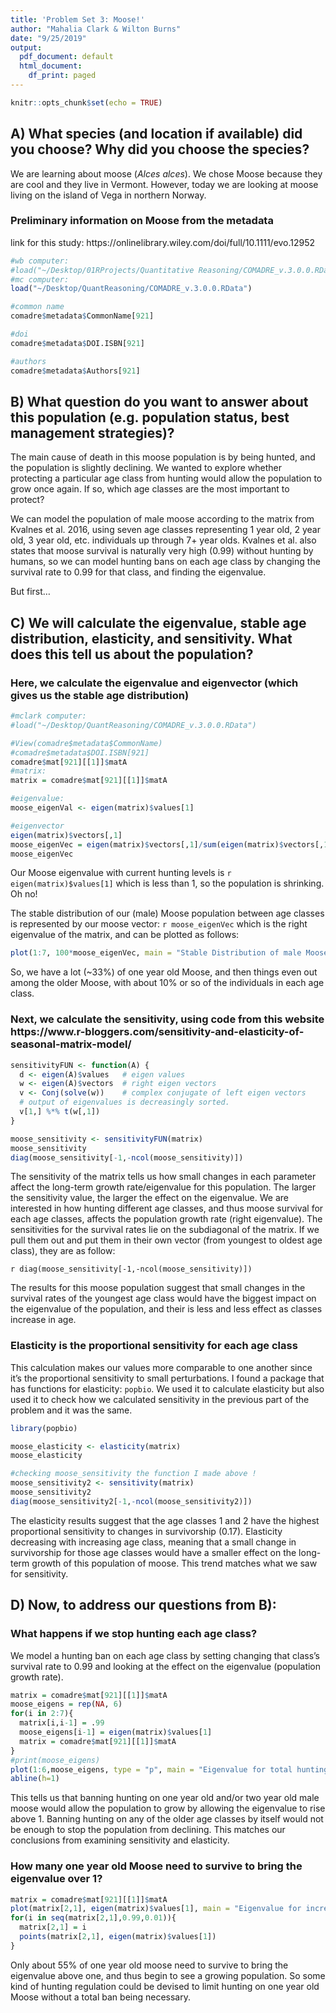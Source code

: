 ```yaml
---
title: 'Problem Set 3: Moose!'
author: "Mahalia Clark & Wilton Burns"
date: "9/25/2019"
output:
  pdf_document: default
  html_document:
    df_print: paged
---
```


```r
knitr::opts_chunk$set(echo = TRUE)
```


## **A)** What species (and location if available) did you choose? Why did you choose the species?
We are learning about moose (*Alces alces*). We chose Moose because they are cool and they live in Vermont. However, today we are looking at moose living on the island of Vega in northern Norway.

### Preliminary information on Moose from the metadata 

link for this study: https://onlinelibrary.wiley.com/doi/full/10.1111/evo.12952

```r
#wb computer:
#load("~/Desktop/01RProjects/Quantitative Reasoning/COMADRE_v.3.0.0.RData")
#mc computer:
load("~/Desktop/QuantReasoning/COMADRE_v.3.0.0.RData")

#common name 
comadre$metadata$CommonName[921]

#doi
comadre$metadata$DOI.ISBN[921]

#authors
comadre$metadata$Authors[921]

```


## **B)** What question do you want to answer about this population (e.g. population status, best management strategies)?
The main cause of death in this moose population is by being hunted, and the population is slightly declining. We wanted to explore whether protecting a particular age class from hunting would allow the population to grow once again. If so, which age classes are the most important to protect?

We can model the population of male moose according to the matrix from Kvalnes et al. 2016, using seven age classes representing 1 year old, 2 year old, 3 year old, etc.  individuals up through 7+ year olds. Kvalnes et al. also states that moose survival is naturally very high (0.99) without hunting by humans, so we can model hunting bans on each age class by changing the survival rate to 0.99 for that class, and finding the eigenvalue.

But first...

## **C)** We will calculate the eigenvalue, stable age distribution, elasticity, and sensitivity. What does this tell us about the population?

### Here, we calculate the eigenvalue and eigenvector (which gives us the stable age distribution)

```r
#mclark computer: 
#load("~/Desktop/QuantReasoning/COMADRE_v.3.0.0.RData")

#View(comadre$metadata$CommonName)
#comadre$metadata$DOI.ISBN[921]
comadre$mat[921][[1]]$matA
#matrix:
matrix = comadre$mat[921][[1]]$matA

#eigenvalue: 
moose_eigenVal <- eigen(matrix)$values[1]

#eigenvector
eigen(matrix)$vectors[,1]
moose_eigenVec = eigen(matrix)$vectors[,1]/sum(eigen(matrix)$vectors[,1])
moose_eigenVec

```

Our Moose eigenvalue with current hunting levels is `r eigen(matrix)$values[1]` which is less than 1, so the population is shrinking. Oh no!

The stable distribution of our (male) Moose population between age classes is represented by our moose vector: 
`r moose_eigenVec` 
which is the right eigenvalue of the matrix, and can be plotted as follows:

```r
plot(1:7, 100*moose_eigenVec, main = "Stable Distribution of male Moose accross Age Classes", ylab = "% of male population", xlab = "Age Class", ylim =c(0,40))
```

So, we have a lot (~33%) of one year old Moose, and then things even out among the older Moose, with about 10% or so of the individuals in each age class. 

### Next, we calculate the sensitivity, using code from this website https://www.r-bloggers.com/sensitivity-and-elasticity-of-seasonal-matrix-model/

```r

sensitivityFUN <- function(A) {
  d <- eigen(A)$values   # eigen values
  w <- eigen(A)$vectors  # right eigen vectors
  v <- Conj(solve(w))    # complex conjugate of left eigen vectors
  # output of eigenvalues is decreasingly sorted.
  v[1,] %*% t(w[,1])
}

moose_sensitivity <- sensitivityFUN(matrix)
moose_sensitivity
diag(moose_sensitivity[-1,-ncol(moose_sensitivity)])

```

The sensitivity of the matrix tells us how small changes in each parameter affect the long-term growth rate/eigenvalue for this population. The larger the sensitivity value, the larger the effect on the eigenvalue. We are interested in how hunting different age classes, and thus moose survival for each age classes, affects the population growth rate (right eigenvalue). The sensitivities for the survival rates lie on the subdiagonal of the matrix. If we pull them out and put them in their own vector (from youngest to oldest age class), they are as follow:

`r diag(moose_sensitivity[-1,-ncol(moose_sensitivity)])` 

The results for this moose population suggest that small changes in the survival rates of the youngest age class would have the biggest impact on the eigenvalue of the population, and their is less and less effect as classes increase in age.

### Elasticity is the proportional sensitivity for each age class

This calculation makes our values more comparable to one another since it's the proportional sensitivity to small perturbations. I found a package that has functions for elasticity: `popbio`. We used it to calculate elasticity but also used it to check how we calculated sensitivity in the previous part of the problem and it was the same. 

```r

library(popbio)

moose_elasticity <- elasticity(matrix)
moose_elasticity

#checking moose_sensitivity the function I made above ! 
moose_sensitivity2 <- sensitivity(matrix)
moose_sensitivity2
diag(moose_sensitivity2[-1,-ncol(moose_sensitivity2)])

```

The elasticity results suggest that the age classes 1 and 2 have the highest proportional sensitivity to changes in survivorship (0.17). Elasticity decreasing with increasing age class, meaning that a small change in survivorship for those age classes would have a smaller effect on the long-term growth of this population of moose. This trend matches what we saw for sensitivity.


## **D)** Now, to address our questions from B):

### What happens if we stop hunting each age class?

We model a hunting ban on each age class by setting changing that class's survival rate to 0.99 and looking at the effect on the eigenvalue (population growth rate).

```r
matrix = comadre$mat[921][[1]]$matA
moose_eigens = rep(NA, 6)
for(i in 2:7){
  matrix[i,i-1] = .99
  moose_eigens[i-1] = eigen(matrix)$values[1]
  matrix = comadre$mat[921][[1]]$matA
}
#print(moose_eigens)
plot(1:6,moose_eigens, type = "p", main = "Eigenvalue for total hunting ban on each age class", xlab = "Age Class", ylab = "Eigenvalue")
abline(h=1)
```

This tells us that banning hunting on one year old  and/or two year old male moose would allow the population to grow by allowing the eigenvalue to rise above 1. Banning hunting on any of the older age classes by itself would not be enough to stop the population from declining. This matches our conclusions from examining sensitivity and elasticity.

### How many one year old Moose need to survive to bring the eigenvalue over 1? 

```r
matrix = comadre$mat[921][[1]]$matA
plot(matrix[2,1], eigen(matrix)$values[1], main = "Eigenvalue for increasing survivorship of Age Class 1", xlab = "Survivorship of Age Class 1", ylab = "Eignevalue", ylim = c(0.9,1.15), xlim = c(0.4,1.), abline(h=1))
for(i in seq(matrix[2,1],0.99,0.01)){
  matrix[2,1] = i
  points(matrix[2,1], eigen(matrix)$values[1])
}
```

Only about 55% of one year old moose need to survive to bring the eigenvalue above one, and thus begin to see a growing population. So some kind of hunting regulation could be devised to limit hunting on one year old Moose without a total ban being necessary.
